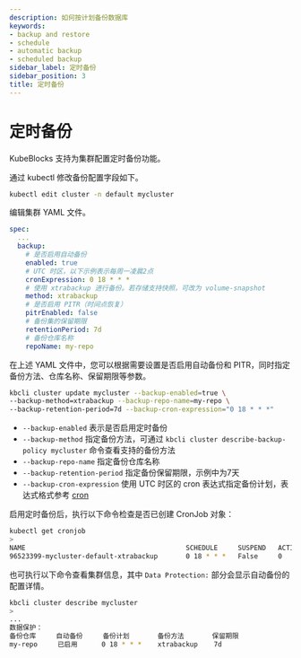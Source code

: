 ```yaml
---
description: 如何按计划备份数据库
keywords:
- backup and restore
- schedule
- automatic backup
- scheduled backup
sidebar_label: 定时备份
sidebar_position: 3
title: 定时备份
---
```


# 定时备份

KubeBlocks 支持为集群配置定时备份功能。

<Tabs>

<TabItem value="kubectl" label="kubectl" default>

通过 kubectl 修改备份配置字段如下。

```bash
kubectl edit cluster -n default mycluster
```

编辑集群 YAML 文件。

```yaml
spec:
  ...
  backup:
    # 是否启用自动备份
    enabled: true
    # UTC 时区，以下示例表示每周一凌晨2点
    cronExpression: 0 18 * * *
    # 使用 xtrabackup 进行备份。若存储支持快照，可改为 volume-snapshot
    method: xtrabackup
    # 是否启用 PITR（时间点恢复）
    pitrEnabled: false
    # 备份集的保留期限
    retentionPeriod: 7d
    # 备份仓库名称
    repoName: my-repo
```

在上述 YAML 文件中，您可以根据需要设置是否启用自动备份和 PITR，同时指定备份方法、仓库名称、保留期限等参数。

</TabItem>

<TabItem value="kbcli" label="kbcli">

```bash
kbcli cluster update mycluster --backup-enabled=true \
--backup-method=xtrabackup --backup-repo-name=my-repo \
--backup-retention-period=7d --backup-cron-expression="0 18 * * *"
```

- `--backup-enabled` 表示是否启用定时备份
- `--backup-method` 指定备份方法，可通过 `kbcli cluster describe-backup-policy mycluster` 命令查看支持的备份方法
- `--backup-repo-name` 指定备份仓库名称
- `--backup-retention-period` 指定备份保留期限，示例中为7天
- `--backup-cron-expression` 使用 UTC 时区的 cron 表达式指定备份计划，表达式格式参考 [cron](https://en.wikipedia.org/wiki/Cron)

</TabItem>

</Tabs>

启用定时备份后，执行以下命令检查是否已创建 CronJob 对象：

```bash
kubectl get cronjob
>
NAME                                        SCHEDULE     SUSPEND   ACTIVE   LAST SCHEDULE   AGE
96523399-mycluster-default-xtrabackup       0 18 * * *   False     0        <none>          57m
```

也可执行以下命令查看集群信息，其中 `Data Protection:` 部分会显示自动备份的配置详情。

```bash
kbcli cluster describe mycluster
>
...
数据保护：
备份仓库     自动备份     备份计划       备份方法       保留期限
my-repo     已启用      0 18 * * *    xtrabackup    7d
```